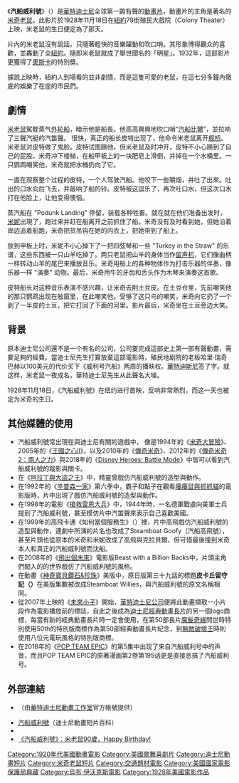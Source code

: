 {{unreferenced|time=2018-10-31T09:57:57+00:00}}
{{Infobox Hollywood cartoon
| cartoon name      = 汽船威利號
| original_name      = ''Steamboat Willie''
| series            = 米奇老鼠（米老鼠）
| image             = Steamboat-willie.jpg
| image size        =
| alt               =
| caption           = 
| director          = [[華特·迪士尼|華特·迪士尼]]<br>[[烏布·伊沃克斯|烏布·伊沃克斯]]
| producer          = [[洛伊·O·迪士尼|洛伊·O·迪士尼]]<br>[[華特·迪士尼|華特·迪士尼]]
| story artist      = [[華特·迪士尼|華特·迪士尼]]<br>[[烏布·伊沃克斯|烏布·伊沃克斯]]
| narrator          =
| voice actor       = [[華特·迪士尼|華特·迪士尼]]
| musician          = {{link-en|威弗瑞德·傑克森|Wilfred Jackson}}<br>伯特·路易斯（Bert Lewis）
| animator          = [[雷斯·克拉克|雷斯·克拉克]]<br>[[烏布·伊沃克斯|烏布·伊沃克斯]]<br>{{link-en|威弗瑞德·傑克森|Wilfred Jackson}}
| layout artist     =
| background artist =
| studio            = [[華特迪士尼動畫工作室|迪士尼兄弟工作室]]
| distributor       = Celebrity Productions
| release date      = {{USA-1912}} {{nowrap|{{Film date|1928|11|18}}}}
| color process     = 黑白<br>彩色
| runtime           = 7分46秒
| country           = 美國
| preceded by       = First release
| followed by       = {{link-en|飛奔的高卓人|The Gallopin' Gaucho}}
}}

《'''汽船威利號'''》（{{lang-en|''Steamboat Willie''}}）是[[華特迪士尼公司|華特迪士尼]]全球第一齣有聲的[[動畫片|動畫片]]，動畫片的主角是著名的[[米奇老鼠|米奇老鼠]]。此影片於1928年11月18日在[[紐約|紐約]]79街殖民大戲院（Colony Theater）上映，米老鼠的生日便定為了那天。

片內的米老鼠沒有說話，只隨著輕快的音樂躍動和吹口哨。其形象博得觀众的喜歡，並轟動了全[[紐約|紐約]]。隨即米老鼠就成了舉世聞名的「明星」。1932年，這部影片更獲得了[[奧斯卡金像獎|奧斯卡]]的特別獎。

據說上映時，紐約人到場看的並非劇情，而是這隻可愛的老鼠，在這七分多鐘內徹底的娛樂了在座的市民們。

== 劇情 ==
[[Mickey_Mouse|米老鼠]]駕駛蒸气[[外輪船|外轮船]]，暗示他是船長。他高高興興地吹口哨“[[Steamboat_Bill|汽船比爾]]”，並拉响了三聲汽艇的汽笛聲。 很快，真正的船长皮特出现了，他命令米老鼠离开[[艦橋|舰桥]]。 米老鼠对皮特做了鬼脸。皮特试图踢他，但米老鼠及时冲开，皮特不小心踢到了自己的屁股。米奇冲下楼梯，在船甲板上的一块肥皂上滑倒，并掉在一个水桶里。一只鹦鹉嘲笑他，米奇就把水桶扔向了它。

一直在观察整个过程的皮特，一个人驾驶汽船。他咬下一些嚼烟，并吐了出來。吐出的口水向后飞去，并敲响了船的铃。皮特被这逗乐了，再次吐口水，但这次口水打在他脸上，让他变得懊恼。

蒸汽船在 "Podunk Landing" 停留，装载各种牲畜。就在就在他们准备出发时，[[米妮老鼠|米妮]]出現了，跑过来并赶在船离开之前抓住了船。米奇没有及时看到她，但她沿着岸边追着船跑，米奇把货吊钩在她的内衣上，把她带到了船上。

放到甲板上时，米妮不小心掉下了一把四弦琴和一些 "Turkey in the Straw" 的乐谱，这些东西被一只山羊吃掉了。两只老鼠把山羊的身体当作[[留聲機|留声机]]，它们像曲柄一样转动山羊的尾巴来播放音乐。米奇用船上的各种物体作为打击乐器的伴奏，像乐器一样 "演奏" 动物。最后，米奇用牛的牙齿和舌头作为木琴来演奏这首歌。

皮特船长对这种音乐表演不感兴趣，让米奇去削土豆皮。在土豆仓里，先前嘲笑他的那只鹦鹉出现在舷窗里，在此嘲笑他。受够了这只鸟的嘲笑，米奇向它扔了一个剥了一半皮的土豆，把它打回了下面的河里。影片最后，米奇坐在土豆旁边大笑。

== 背景 ==
原本迪士尼公司還不是一个有名的公司，公司要完成這部史上第一部有聲動畫，需要足夠的經費。當迪士尼先生打算放棄這部電影時，殖民地剧院的老板哈里·瑞奇巴赫以100美元的代价买下《威利号汽船》两周的播映权。[[華特迪斯尼|華特迪斯尼]]签了字。就这样，米老鼠一夜成名，華特迪士尼先生从此聲名大噪。

1928年11月18日，《汽船威利號》在纽约进行首映，反响非常熱烈，而这一天也被定为米奇的生日。

== 其他媒體的使用 ==
*汽船威利號常出現在與迪士尼有關的遊戲中， 像是1994年的《[[米奇大冒險|米奇大冒險]]》、 2005年的《[[王國之心II|王國之心II]]》，以及2010年的《[[傳奇米奇|傳奇米奇]]》、2012年的《[[傳奇米奇2：兩人之力|傳奇米奇2：兩人之力]]》與2018年的《[[Disney_Heroes:_Battle_Mode|Disney Heroes: Battle Mode]]》中皆可以看到汽船威利號的蹤影與關卡。
*在《[[阿拉丁與大盜之王|阿拉丁與大盜之王]]》中，精靈曾戲仿汽船威利號的造型與動作。
*在1992年的《[[辛普森一家|辛普森一家]]》第六季中，霸子和點子在觀看[[癢癢鼠與抓抓貓|癢癢鼠與抓抓貓]]的電影版時，片中出現了戲仿汽船威利號的造型與動作。
*在1998年的電影《[[搶救雷恩大兵|搶救雷恩大兵]]》中，1944年時，一名德軍戰虜向美軍士兵提到了汽船威利號，甚至模仿片中汽笛聲來表示自己喜歡美國。
*在1999年的高飛卡通《如何當個服務生》（{{lang|en|''How to Be a Waiter''}}）裡，片中高飛戲仿汽船威利號的造型與動作，連劇中所演的片名也改成了Steamboat Goofy（汽船高飛號），甚至片頭也從原本的米奇和米妮改成了高飛與克拉貝爾，但可惜最後撞到米奇本人和真正的汽船威利號而沈船。
*在2008年的《[[飛出個未來|飛出個未來]]》電影版Beast with a Billion Backs中，片頭主角們闖入的的世界戲仿了汽船威利號的風格。
*在動畫《[[神奇寶貝鑽石&珍珠|神奇寶貝鑽石&珍珠]]》美版中，原日版第三十九話的標題'''皮卡丘留守記（{{lang|ja|ピカチュウのおるすばん!}}）'''在美版集數被改成Steamboat Willies，與汽船威利號的原文名稱相同。
*從2007年上映的《[[未來小子|未來小子]]》開始，[[華特迪士尼公司|華特迪士尼公司]]便將此動畫擷取一小片段作為電影播放前的標誌，自此之後成為[[迪士尼經典動畫長片|迪士尼經典動畫長片]]的另一個logo商標，每當有新的經典動畫長片時一定會使用，在第50部長片[[魔髮奇緣|魔髮奇緣]]問世時特別使用50th的特別版商標作為第50部經典動畫長片紀念，到[[無敵破壞王|無敵破壞王]]時則使用八位元電玩風格的特別版商標。
*在2018年的《[[POP_TEAM_EPIC|POP TEAM EPIC]]》的第5集中出现了来自汽船威利号中的声音，而且POP TEAM EPIC的原著漫画第2卷第195话更是直接恶搞了汽船威利号。

== 外部連結 ==
*{{youtube|BBgghnQF6E4|汽船威利號}}（由[[華特迪士尼動畫工作室|華特迪士尼動畫工作室]]官方帳號提供）
*[https://web.archive.org/web/20110726003331/http://www.disneyshorts.org/shorts.aspx?shortID=96 汽船威利號]（迪士尼動畫短片百科）
*{{IMDb title|0019422}}
*[https://www.gq.com.tw/blog/riverhong/detail-5010.html 《汽船威利號》：米老鼠90歲，Happy Birthday!] {{Wayback|url=https://www.gq.com.tw/blog/riverhong/detail-5010.html |date=20190605022957 }}

{{DEFAULTSORT:Steamboat Willie}}
[[Category:1920年代美國動畫電影|Category:1920年代美國動畫電影]]
[[Category:美國歌舞喜劇片|Category:美國歌舞喜劇片]]
[[Category:迪士尼動畫短片|Category:迪士尼動畫短片]]
[[Category:米奇老鼠短片|Category:米奇老鼠短片]]
[[Category:交通題材電影|Category:交通題材電影]]
[[Category:美國國家電影保護局典藏|Category:美國國家電影保護局典藏]]
[[Category:烏布·伊沃克斯電影|Category:烏布·伊沃克斯電影]]
[[Category:1928年美國電影作品|Category:1928年美國電影作品]]